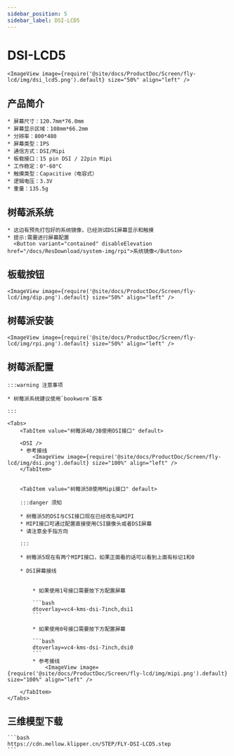 ```yaml
---
sidebar_position: 5
sidebar_label: DSI-LCD5
---
```



# DSI-LCD5

    <ImageView image={require('@site/docs/ProductDoc/Screen/fly-lcd/img/dsi_lcd5.png').default} size="50%" align="left" />

## 产品简介

    * 屏幕尺寸：120.7mm*76.0mm
    * 屏幕显示区域：108mm*66.2mm
    * 分辨率：800*480
    * 屏幕类型：IPS
    * 通信方式：DSI/Mipi
    * 板载接口：15 pin DSI / 22pin Mipi
    * 工作稳定：0°-60°C
    * 触摸类型：Capacitive（电容式）
    * 逻辑电压：3.3V
    * 重量：135.5g

## 树莓派系统
    * 这边有预先打包好的系统镜像，已经测试DSI屏幕显示和触摸
    * 提示:需要进行屏幕配置
      <Button variant="contained" disableElevation href="/docs/ResDownload/system-img/rpi">系统镜像</Button>

## 板载按钮

    <ImageView image={require('@site/docs/ProductDoc/Screen/fly-lcd/img/dip.png').default} size="50%" align="left" />

## 树莓派安装

    <ImageView image={require('@site/docs/ProductDoc/Screen/fly-lcd/img/rpi.png').default} size="50%" align="left" />

## 树莓派配置

    :::warning 注意事项

    * 树莓派系统建议使用`bookworm`版本

    :::

    <Tabs>
        <TabItem value="树莓派4B/3B使用DSI接口" default>
        
        <DSI />
        * 参考接线
            <ImageView image={require('@site/docs/ProductDoc/Screen/fly-lcd/img/dsi.png').default} size="100%" align="left" />
        </TabItem>


        <TabItem value="树莓派5B使用Mipi接口" default>

        :::danger 须知

        * 树莓派5的DSI与CSI接口现在已经改名叫MIPI
        * MIPI接口可通过配置直接使用CSI摄像头或者DSI屏幕
        * 请注意金手指方向

        :::

        * 树莓派5现在有两个MIPI接口，如果正面看的话可以看到上面有标记1和0

        * DSI屏幕接线


            * 如果使用1号接口需要按下方配置屏幕

            ```bash
            dtoverlay=vc4-kms-dsi-7inch,dsi1
            ```

            * 如果使用0号接口需要按下方配置屏幕

            ```bash
            dtoverlay=vc4-kms-dsi-7inch,dsi0
            ```
            * 参考接线
                <ImageView image={require('@site/docs/ProductDoc/Screen/fly-lcd/img/mipi.png').default} size="100%" align="left" />

        </TabItem>
    </Tabs>


## 三维模型下载

    ```bash
    https://cdn.mellow.klipper.cn/STEP/FLY-DSI-LCD5.step
    ```